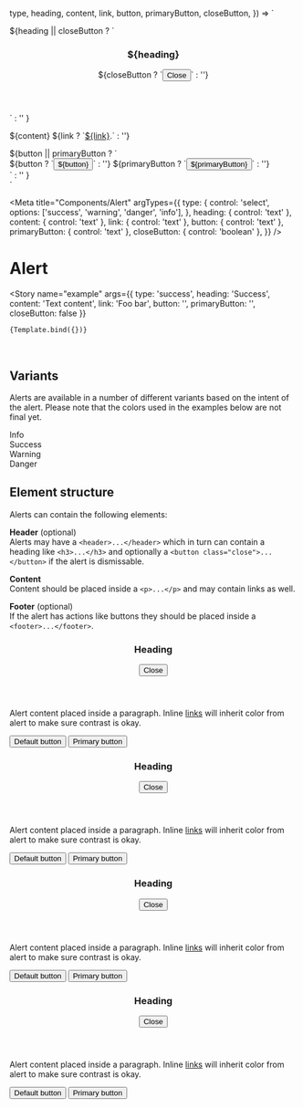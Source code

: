 
  type,
  heading,
  content,
  link,
  button,
  primaryButton,
  closeButton,
}) => `
  <div role="alert" class="${type}">
    ${heading || closeButton ?
      `<header>
          <h3>${heading}</h3>
          ${closeButton ? `<button class="close" type="button"><span class="sr-only">Close</span></button>` : ''}
       </header>` : ''
    }
    <p>
      ${content}
      ${link ? `<a href="#">${link}</a>.` : ''}
    </p>
    ${button || primaryButton  ?
      `<footer>
        ${button ? `<button type="button">${button}</button>` : ''}
        ${primaryButton ? `<button type="button" class="primary">${primaryButton}</button>` : ''}
       </footer>` : ''
    }
  </div>
`

<Meta
  title="Components/Alert"
  argTypes={{
    type: {
      control: 'select',
      options: ['success', 'warning', 'danger', 'info'],
    },
    heading: { control: 'text' },
    content: { control: 'text' },
    link: { control: 'text' },
    button: { control: 'text' },
    primaryButton: { control: 'text' },
    closeButton: { control: 'boolean' },
  }}
/>

<style>{`
  [role="alert"] + [role="alert"] {
    margin: 1rem 0;
  }`}
</style>

# Alert

<Story
    name="example"
    args={{
      type: 'success',
      heading: 'Success',
      content: 'Text content',
      link: 'Foo bar',
      button: '',
      primaryButton: '',
      closeButton: false
    }}
  >
    {Template.bind({})}
</Story>

<br/>

## Variants

Alerts are available in a number of different variants based on the intent of the alert. Please note that the colors used in the examples below are not final yet.

<Canvas>
  <div role="alert" class="info">
    Info
  </div>
  <div role="alert" class="success">
    Success
  </div>
  <div role="alert" class="warning">
    Warning
  </div>
  <div role="alert" class="danger">
    Danger
  </div>
</Canvas>

## Element structure

Alerts can contain the following elements:

**Header** (optional)<br/>
Alerts may have a `<header>...</header>` which in turn can contain a heading like `<h3>...</h3>` and optionally a `<button class="close">...</button>` if the alert is dismissable.

**Content**<br/>
Content should be placed inside a `<p>...</p>` and may contain links as well.

**Footer** (optional)<br/>
If the alert has actions like buttons they should be placed inside a `<footer>...</footer>`.

<Canvas>
  <div>
    <div role="alert" class="info">
      <header>
        <h3>Heading</h3>
        <button class="close"><span class="sr-only">Close</span></button>
      </header>
      <p>
        Alert content placed inside a paragraph. Inline <a href="#">links</a> will inherit color from alert to make sure contrast is okay.
      </p>
      <footer>
        <button type="button">Default button</button>
        <button type="button" class="primary">Primary button</button>
      </footer>
    </div>
    <div role="alert" class="success">
      <header>
        <h3>Heading</h3>
        <button class="close"><span class="sr-only">Close</span></button>
      </header>
      <p>
        Alert content placed inside a paragraph. Inline <a href="#">links</a> will inherit color from alert to make sure contrast is okay.
      </p>
      <footer>
        <button>Default button</button>
        <button class="primary">Primary button</button>
      </footer>
    </div>
    <div role="alert" class="warning">
      <header>
        <h3>Heading</h3>
        <button class="close"><span class="sr-only">Close</span></button>
      </header>
      <p>
        Alert content placed inside a paragraph. Inline <a href="#">links</a> will inherit color from alert to make sure contrast is okay.
      </p>
      <footer>
        <button>Default button</button>
        <button class="primary">Primary button</button>
      </footer>
    </div>
    <div role="alert" class="danger">
      <header>
        <h3>Heading</h3>
        <button class="close"><span class="sr-only">Close</span></button>
      </header>
      <p>
        Alert content placed inside a paragraph. Inline <a href="#">links</a> will inherit color from alert to make sure contrast is okay.
      </p>
      <footer>
        <button>Default button</button>
        <button class="primary">Primary button</button>
      </footer>
    </div>
  </div>
</Canvas>

